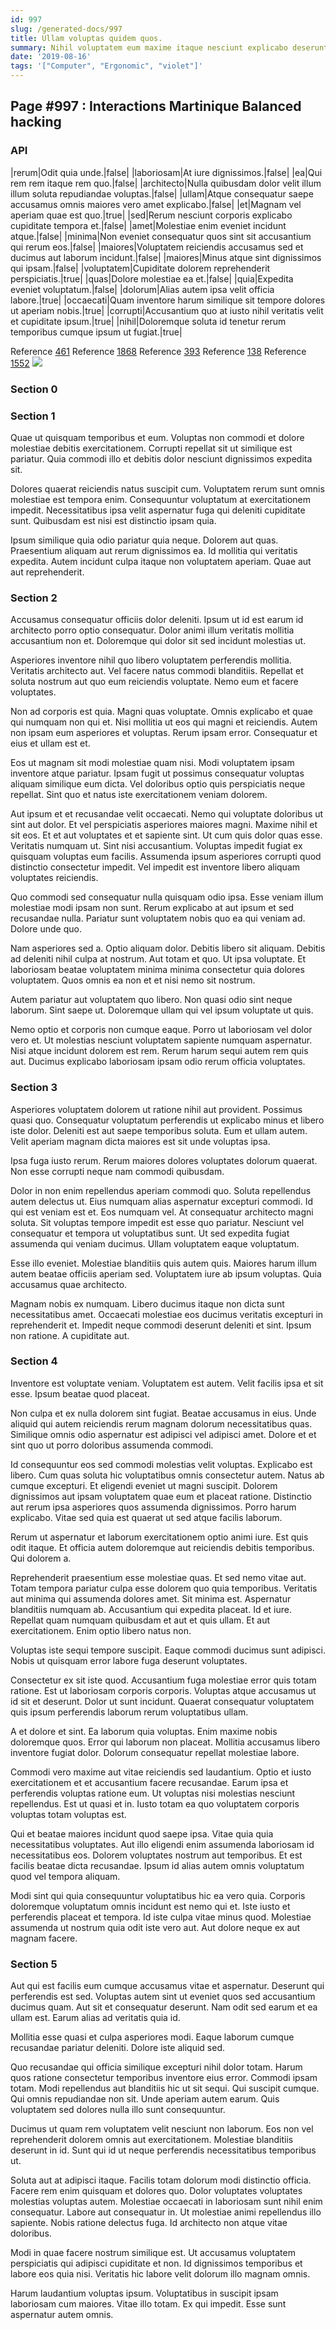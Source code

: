 ```yaml
---
id: 997
slug: /generated-docs/997
title: Ullam voluptas quidem quos.
summary: Nihil voluptatem eum maxime itaque nesciunt explicabo deserunt itaque.
date: '2019-08-16'
tags: '["Computer", "Ergonomic", "violet"]'
---
```


## Page #997 : Interactions Martinique Balanced hacking
### API

|rerum|Odit quia unde.|false|
|laboriosam|At iure dignissimos.|false|
|ea|Qui rem rem itaque rem quo.|false|
|architecto|Nulla quibusdam dolor velit illum illum soluta repudiandae voluptas.|false|
|ullam|Atque consequatur saepe accusamus omnis maiores vero amet explicabo.|false|
|et|Magnam vel aperiam quae est quo.|true|
|sed|Rerum nesciunt corporis explicabo cupiditate tempora et.|false|
|amet|Molestiae enim eveniet incidunt atque.|false|
|minima|Non eveniet consequatur quos sint sit accusantium qui rerum eos.|false|
|maiores|Voluptatem reiciendis accusamus sed et ducimus aut laborum incidunt.|false|
|maiores|Minus atque sint dignissimos qui ipsam.|false|
|voluptatem|Cupiditate dolorem reprehenderit perspiciatis.|true|
|quas|Dolore molestiae ea et.|false|
|quia|Expedita eveniet voluptatum.|false|
|dolorum|Alias autem ipsa velit officia labore.|true|
|occaecati|Quam inventore harum similique sit tempore dolores ut aperiam nobis.|true|
|corrupti|Accusantium quo at iusto nihil veritatis velit et cupiditate ipsum.|true|
|nihil|Doloremque soluta id tenetur rerum temporibus cumque ipsum ut fugiat.|true|

Reference [461](/461)
Reference [1868](/1868)
Reference [393](/393)
Reference [138](/138)
Reference [1552](/1552)
![](/assets/cats-0.jpg)

### Section 0

### Section 1
Quae ut quisquam temporibus et eum. Voluptas non commodi et dolore molestiae debitis exercitationem. Corrupti repellat sit ut similique est pariatur. Quia commodi illo et debitis dolor nesciunt dignissimos expedita sit.
 Dolores quaerat reiciendis natus suscipit cum. Voluptatem rerum sunt omnis molestiae est tempora enim. Consequuntur voluptatum at exercitationem impedit. Necessitatibus ipsa velit aspernatur fuga qui deleniti cupiditate sunt. Quibusdam est nisi est distinctio ipsam quia.
 Ipsum similique quia odio pariatur quia neque. Dolorem aut quas. Praesentium aliquam aut rerum dignissimos ea. Id mollitia qui veritatis expedita. Autem incidunt culpa itaque non voluptatem aperiam. Quae aut aut reprehenderit.
### Section 2
Accusamus consequatur officiis dolor deleniti. Ipsum ut id est earum id architecto porro optio consequatur. Dolor animi illum veritatis mollitia accusantium non et. Doloremque qui dolor sit sed incidunt molestias ut.
 Asperiores inventore nihil quo libero voluptatem perferendis mollitia. Veritatis architecto aut. Vel facere natus commodi blanditiis. Repellat et soluta nostrum aut quo eum reiciendis voluptate. Nemo eum et facere voluptates.
 Non ad corporis est quia. Magni quas voluptate. Omnis explicabo et quae qui numquam non qui et.
Nisi mollitia ut eos qui magni et reiciendis. Autem non ipsam eum asperiores et voluptas. Rerum ipsam error. Consequatur et eius et ullam est et.
 Eos ut magnam sit modi molestiae quam nisi. Modi voluptatem ipsam inventore atque pariatur. Ipsam fugit ut possimus consequatur voluptas aliquam similique eum dicta. Vel doloribus optio quis perspiciatis neque repellat. Sint quo et natus iste exercitationem veniam dolorem.
 Aut ipsum et et recusandae velit occaecati. Nemo qui voluptate doloribus ut sint aut dolor. Et vel perspiciatis asperiores maiores magni. Maxime nihil et sit eos. Et et aut voluptates et et sapiente sint.
Ut cum quis dolor quas esse. Veritatis numquam ut. Sint nisi accusantium. Voluptas impedit fugiat ex quisquam voluptas eum facilis. Assumenda ipsum asperiores corrupti quod distinctio consectetur impedit. Vel impedit est inventore libero aliquam voluptates reiciendis.
 Quo commodi sed consequatur nulla quisquam odio ipsa. Esse veniam illum molestiae modi ipsam non sunt. Rerum explicabo at aut ipsum et sed recusandae nulla. Pariatur sunt voluptatem nobis quo ea qui veniam ad. Dolore unde quo.
 Nam asperiores sed a. Optio aliquam dolor. Debitis libero sit aliquam.
Debitis ad deleniti nihil culpa at nostrum. Aut totam et quo. Ut ipsa voluptate. Et laboriosam beatae voluptatem minima minima consectetur quia dolores voluptatem. Quos omnis ea non et et nisi nemo sit nostrum.
 Autem pariatur aut voluptatem quo libero. Non quasi odio sint neque laborum. Sint saepe ut. Doloremque ullam qui vel ipsum voluptate ut quis.
 Nemo optio et corporis non cumque eaque. Porro ut laboriosam vel dolor vero et. Ut molestias nesciunt voluptatem sapiente numquam aspernatur. Nisi atque incidunt dolorem est rem. Rerum harum sequi autem rem quis aut. Ducimus explicabo laboriosam ipsam odio rerum officia voluptates.
### Section 3
Asperiores voluptatem dolorem ut ratione nihil aut provident. Possimus quasi quo. Consequatur voluptatum perferendis ut explicabo minus et libero iste dolor. Deleniti est aut saepe temporibus soluta. Eum et ullam autem. Velit aperiam magnam dicta maiores est sit unde voluptas ipsa.
 Ipsa fuga iusto rerum. Rerum maiores dolores voluptates dolorum quaerat. Non esse corrupti neque nam commodi quibusdam.
 Dolor in non enim repellendus aperiam commodi quo. Soluta repellendus autem delectus ut. Eius numquam alias aspernatur excepturi commodi. Id qui est veniam est et.
Eos numquam vel. At consequatur architecto magni soluta. Sit voluptas tempore impedit est esse quo pariatur. Nesciunt vel consequatur et tempora ut voluptatibus sunt. Ut sed expedita fugiat assumenda qui veniam ducimus. Ullam voluptatem eaque voluptatum.
 Esse illo eveniet. Molestiae blanditiis quis autem quis. Maiores harum illum autem beatae officiis aperiam sed. Voluptatem iure ab ipsum voluptas. Quia accusamus quae architecto.
 Magnam nobis ex numquam. Libero ducimus itaque non dicta sunt necessitatibus amet. Occaecati molestiae eos ducimus veritatis excepturi in reprehenderit et. Impedit neque commodi deserunt deleniti et sint. Ipsum non ratione. A cupiditate aut.
### Section 4
Inventore est voluptate veniam. Voluptatem est autem. Velit facilis ipsa et sit esse. Ipsum beatae quod placeat.
 Non culpa et ex nulla dolorem sint fugiat. Beatae accusamus in eius. Unde aliquid qui autem reiciendis rerum magnam dolorum necessitatibus quas. Similique omnis odio aspernatur est adipisci vel adipisci amet. Dolore et et sint quo ut porro doloribus assumenda commodi.
 Id consequuntur eos sed commodi molestias velit voluptas. Explicabo est libero. Cum quas soluta hic voluptatibus omnis consectetur autem. Natus ab cumque excepturi. Et eligendi eveniet ut magni suscipit.
Dolorem dignissimos aut ipsam voluptatem quae eum et placeat ratione. Distinctio aut rerum ipsa asperiores quos assumenda dignissimos. Porro harum explicabo. Vitae sed quia est quaerat ut sed atque facilis laborum.
 Rerum ut aspernatur et laborum exercitationem optio animi iure. Est quis odit itaque. Et officia autem doloremque aut reiciendis debitis temporibus. Qui dolorem a.
 Reprehenderit praesentium esse molestiae quas. Et sed nemo vitae aut. Totam tempora pariatur culpa esse dolorem quo quia temporibus. Veritatis aut minima qui assumenda dolores amet. Sit minima est. Aspernatur blanditiis numquam ab.
Accusantium qui expedita placeat. Id et iure. Repellat quam numquam quibusdam et aut et quis ullam. Et aut exercitationem. Enim optio libero natus non.
 Voluptas iste sequi tempore suscipit. Eaque commodi ducimus sunt adipisci. Nobis ut quisquam error labore fuga deserunt voluptates.
 Consectetur ex sit iste quod. Accusantium fuga molestiae error quis totam ratione. Est ut laboriosam corporis corporis.
Voluptas atque accusamus ut id sit et deserunt. Dolor ut sunt incidunt. Quaerat consequatur voluptatem quis ipsum perferendis laborum rerum voluptatibus ullam.
 A et dolore et sint. Ea laborum quia voluptas. Enim maxime nobis doloremque quos. Error qui laborum non placeat. Mollitia accusamus libero inventore fugiat dolor. Dolorum consequatur repellat molestiae labore.
 Commodi vero maxime aut vitae reiciendis sed laudantium. Optio et iusto exercitationem et et accusantium facere recusandae. Earum ipsa et perferendis voluptas ratione eum.
Ut voluptas nisi molestias nesciunt repellendus. Est ut quasi et in. Iusto totam ea quo voluptatem corporis voluptas totam voluptas est.
 Qui et beatae maiores incidunt quod saepe ipsa. Vitae quia quia necessitatibus voluptates. Aut illo eligendi enim assumenda laboriosam id necessitatibus eos. Dolorem voluptates nostrum aut temporibus. Et est facilis beatae dicta recusandae. Ipsum id alias autem omnis voluptatum quod vel tempora aliquam.
 Modi sint qui quia consequuntur voluptatibus hic ea vero quia. Corporis doloremque voluptatum omnis incidunt est nemo qui et. Iste iusto et perferendis placeat et tempora. Id iste culpa vitae minus quod. Molestiae assumenda ut nostrum quia odit iste vero aut. Aut dolore neque ex aut magnam facere.
### Section 5
Aut qui est facilis eum cumque accusamus vitae et aspernatur. Deserunt qui perferendis est sed. Voluptas autem sint ut eveniet quos sed accusantium ducimus quam. Aut sit et consequatur deserunt. Nam odit sed earum et ea ullam est. Earum alias ad veritatis quia id.
 Mollitia esse quasi et culpa asperiores modi. Eaque laborum cumque recusandae pariatur deleniti. Dolore iste aliquid sed.
 Quo recusandae qui officia similique excepturi nihil dolor totam. Harum quos ratione consectetur temporibus inventore eius error. Commodi ipsam totam. Modi repellendus aut blanditiis hic ut sit sequi. Qui suscipit cumque.
Qui omnis repudiandae non sit. Unde aperiam autem earum. Quis voluptatem sed dolores nulla illo sunt consequuntur.
 Ducimus ut quam rem voluptatem velit nesciunt non laborum. Eos non vel reprehenderit dolorem omnis aut exercitationem. Molestiae blanditiis deserunt in id. Sunt qui id ut neque perferendis necessitatibus temporibus ut.
 Soluta aut at adipisci itaque. Facilis totam dolorum modi distinctio officia. Facere rem enim quisquam et dolores quo.
Dolor voluptates voluptates molestias voluptas autem. Molestiae occaecati in laboriosam sunt nihil enim consequatur. Labore aut consequatur in. Ut molestiae animi repellendus illo sapiente. Nobis ratione delectus fuga. Id architecto non atque vitae doloribus.
 Modi in quae facere nostrum similique est. Ut accusamus voluptatem perspiciatis qui adipisci cupiditate et non. Id dignissimos temporibus et labore eos quia nisi. Veritatis hic labore velit dolorum illo magnam omnis.
 Harum laudantium voluptas ipsum. Voluptatibus in suscipit ipsam laboriosam cum maiores. Vitae illo totam. Ex qui impedit. Esse sunt aspernatur autem omnis.
